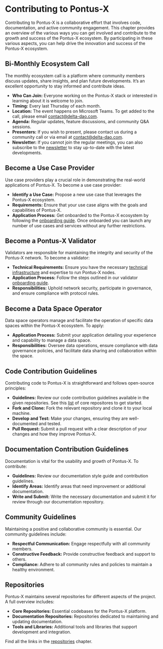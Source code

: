 # Contributing to Pontus-X

Contributing to Pontus-X is a collaborative effort that involves code, documentation, and active community engagement. This chapter provides an overview of the various ways you can get involved and contribute to the growth and success of the Pontus-X ecosystem. By participating in these various aspects, you can help drive the innovation and success of the Pontus-X ecosystem.

## Bi-Monthly Ecosystem Call

The monthly ecosystem call is a platform where community members discuss updates, share insights, and plan future developments. It’s an excellent opportunity to stay informed and contribute ideas.

- **Who Can Join:** Everyone working on the Pontus-X stack or interested in learning about it is welcome to join.
- **Timing:** Every last Thursday of each month.
- **Location:** The event happens on Microsoft Teams. To get added to the call, please email [contact@delta-dao.com](mailto:contact@delta-dao.com).
- **Agenda:** Regular updates, feature discussions, and community Q&A sessions.
- **Presenters:** If you wish to present, please contact us during a community call or via email at [contact@delta-dao.com](mailto:contact@delta-dao.com).
- **Newsletter:** If you cannot join the regular meetings, you can also subscribe to the [newsletter](https://newsletter.pontus-x.eu/) to stay up-to-date with the latest developments.


## Become a Use Case Provider

Use case providers play a crucial role in demonstrating the real-world applications of Pontus-X. To become a use case provider:

- **Identify a Use Case:** Propose a new use case that leverages the Pontus-X ecosystem.
- **Requirements:** Ensure that your use case aligns with the goals and capabilities of Pontus-X.
- **Application Process:** Get onboarded to the Pontus-X ecosystem by following the [onboarding guide](/docs/getting-started/introduction). Once onboarded you can launch any number of use cases and services without any further restrictions.

## Become a Pontus-X Validator

Validators are responsible for maintaining the integrity and security of the Pontus-X network. To become a validator:

- **Technical Requirements:** Ensure you have the necessary [technical infrastructure](https://docs.oasis.io/node/run-your-node/validator-node/) and expertise to run Pontus-X nodes.
- **Application Process:** Follow the steps outlined in our validator [onboarding guide](/docs/pontus-x-networks/node-setup).
- **Responsibilities:** Uphold network security, participate in governance, and ensure compliance with protocol rules.

## Become a Data Space Operator

Data space operators manage and facilitate the operation of specific data spaces within the Pontus-X ecosystem. To apply:

- **Application Process:** Submit your application detailing your experience and capability to manage a data space.
- **Responsibilities:** Oversee data operations, ensure compliance with data governance policies, and facilitate data sharing and collaboration within the space.

## Code Contribution Guidelines

Contributing code to Pontus-X is straightforward and follows open-source principles:

- **Guidelines:** Review our code contribution guidelines available in the given repositories. See this [list](/docs/getting-started/quick-start.mdx) of core repositores to get started.
- **Fork and Clone:** Fork the relevant repository and clone it to your local machine.
- **Develop and Test:** Make your changes, ensuring they are well-documented and tested.
- **Pull Request:** Submit a pull request with a clear description of your changes and how they improve Pontus-X.

## Documentation Contribution Guidelines

Documentation is vital for the usability and growth of Pontus-X. To contribute:

- **Guidelines:** Review our documentation style guide and contribution guidelines.
- **Identify Areas:** Identify areas that need improvement or additional documentation.
- **Write and Submit:** Write the necessary documentation and submit it for review through our documentation repository.

## Community Guidelines

Maintaining a positive and collaborative community is essential. Our community guidelines include:

- **Respectful Communication:** Engage respectfully with all community members.
- **Constructive Feedback:** Provide constructive feedback and support to others.
- **Compliance:** Adhere to all community rules and policies to maintain a healthy environment.

## Repositories

Pontus-X maintains several repositories for different aspects of the project. A full overview includes:

- **Core Repositories:** Essential codebases for the Pontus-X platform.
- **Documentation Repositories:** Repositories dedicated to maintaining and updating documentation.
- **Tools and Libraries:** Additional tools and libraries that support development and integration.

Find all the links in the [repositories](/docs/contribute/repositories) chapter.
